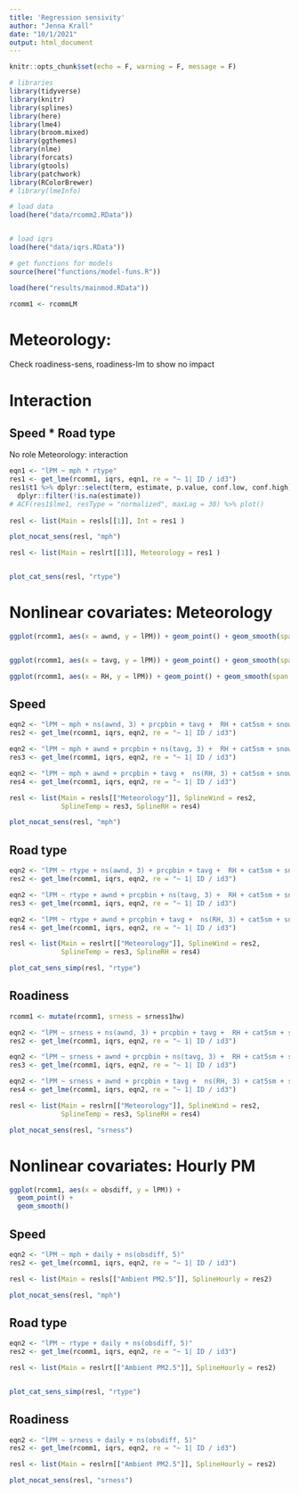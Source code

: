 ```yaml
---
title: 'Regression sensivity'
author: "Jenna Krall"
date: "10/1/2021"
output: html_document
---
```


```r
knitr::opts_chunk$set(echo = F, warning = F, message = F)
```

```r
# libraries
library(tidyverse)
library(knitr)
library(splines)
library(here)
library(lme4)
library(broom.mixed)
library(ggthemes)
library(nlme)
library(forcats)
library(gtools)
library(patchwork)
library(RColorBrewer)
# library(lmeInfo)

```


```r
# load data
load(here("data/rcomm2.RData"))


# load iqrs
load(here("data/iqrs.RData"))

# get functions for models
source(here("functions/model-funs.R"))

load(here("results/mainmod.RData"))

```

```r
rcomm1 <- rcommLM
```

# Meteorology:

Check roadiness-sens, roadiness-lm to show no impact

# Interaction


## Speed * Road type

No role
Meteorology: interaction

```r
eqn1 <- "lPM ~ mph * rtype"
res1 <- get_lme(rcomm1, iqrs, eqn1, re = "~ 1| ID / id3")
res1$t1 %>% dplyr::select(term, estimate, p.value, conf.low, conf.high) %>%
  dplyr::filter(!is.na(estimate))
# ACF(res1$lme1, resType = "normalized", maxLag = 30) %>% plot()
 
resl <- list(Main = resls[[1]], Int = res1 )

plot_nocat_sens(resl, "mph")

resl <- list(Main = reslrt[[1]], Meteorology = res1 )


plot_cat_sens(resl, "rtype")

```







# Nonlinear covariates: Meteorology

```r
ggplot(rcomm1, aes(x = awnd, y = lPM)) + geom_point() + geom_smooth(span = 0.75, method = "loess")


ggplot(rcomm1, aes(x = tavg, y = lPM)) + geom_point() + geom_smooth(span = 1, method = "loess")

ggplot(rcomm1, aes(x = RH, y = lPM)) + geom_point() + geom_smooth(span = 1, method = "loess")
```
## Speed

```r
eqn2 <- "lPM ~ mph + ns(awnd, 3) + prcpbin + tavg +  RH + cat5sm + snowbin" 
res2 <- get_lme(rcomm1, iqrs, eqn2, re = "~ 1| ID / id3")

eqn2 <- "lPM ~ mph + awnd + prcpbin + ns(tavg, 3) +  RH + cat5sm + snowbin" 
res3 <- get_lme(rcomm1, iqrs, eqn2, re = "~ 1| ID / id3")

eqn2 <- "lPM ~ mph + awnd + prcpbin + tavg +  ns(RH, 3) + cat5sm + snowbin" 
res4 <- get_lme(rcomm1, iqrs, eqn2, re = "~ 1| ID / id3")

resl <- list(Main = resls[["Meteorology"]], SplineWind = res2,
             SplineTemp = res3, SplineRH = res4)

plot_nocat_sens(resl, "mph")
```

## Road type
```r

eqn2 <- "lPM ~ rtype + ns(awnd, 3) + prcpbin + tavg +  RH + cat5sm + snowbin" 
res2 <- get_lme(rcomm1, iqrs, eqn2, re = "~ 1| ID / id3")

eqn2 <- "lPM ~ rtype + awnd + prcpbin + ns(tavg, 3) +  RH + cat5sm + snowbin" 
res3 <- get_lme(rcomm1, iqrs, eqn2, re = "~ 1| ID / id3")

eqn2 <- "lPM ~ rtype + awnd + prcpbin + tavg +  ns(RH, 3) + cat5sm + snowbin" 
res4 <- get_lme(rcomm1, iqrs, eqn2, re = "~ 1| ID / id3")

resl <- list(Main = reslrt[["Meteorology"]], SplineWind = res2,
             SplineTemp = res3, SplineRH = res4)

plot_cat_sens_simp(resl, "rtype")
```

## Roadiness

```r
rcomm1 <- mutate(rcomm1, srness = srness1hw)

eqn2 <- "lPM ~ srness + ns(awnd, 3) + prcpbin + tavg +  RH + cat5sm + snowbin" 
res2 <- get_lme(rcomm1, iqrs, eqn2, re = "~ 1| ID / id3")

eqn2 <- "lPM ~ srness + awnd + prcpbin + ns(tavg, 3) +  RH + cat5sm + snowbin" 
res3 <- get_lme(rcomm1, iqrs, eqn2, re = "~ 1| ID / id3")

eqn2 <- "lPM ~ srness + awnd + prcpbin + tavg +  ns(RH, 3) + cat5sm + snowbin" 
res4 <- get_lme(rcomm1, iqrs, eqn2, re = "~ 1| ID / id3")

resl <- list(Main = reslrn[["Meteorology"]], SplineWind = res2,
             SplineTemp = res3, SplineRH = res4)

plot_nocat_sens(resl, "srness")
```




# Nonlinear covariates: Hourly PM


```r
ggplot(rcomm1, aes(x = obsdiff, y = lPM)) +
  geom_point() +
  geom_smooth()
```
## Speed

```r
eqn2 <- "lPM ~ mph + daily + ns(obsdiff, 5)" 
res2 <- get_lme(rcomm1, iqrs, eqn2, re = "~ 1| ID / id3")

resl <- list(Main = resls[["Ambient PM2.5"]], SplineHourly = res2)

plot_nocat_sens(resl, "mph")
```

## Road type
```r

eqn2 <- "lPM ~ rtype + daily + ns(obsdiff, 5)" 
res2 <- get_lme(rcomm1, iqrs, eqn2, re = "~ 1| ID / id3")

resl <- list(Main = reslrt[["Ambient PM2.5"]], SplineHourly = res2)


plot_cat_sens_simp(resl, "rtype")
```

## Roadiness

```r

eqn2 <- "lPM ~ srness + daily + ns(obsdiff, 5)" 
res2 <- get_lme(rcomm1, iqrs, eqn2, re = "~ 1| ID / id3")

resl <- list(Main = reslrn[["Ambient PM2.5"]], SplineHourly = res2)

plot_nocat_sens(resl, "srness")
```




